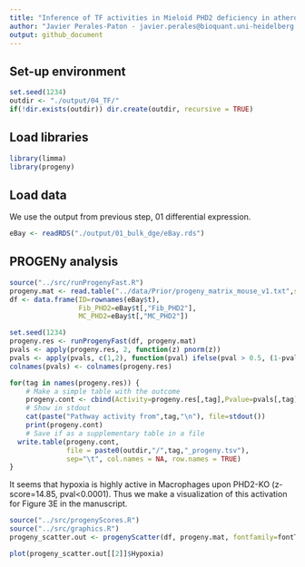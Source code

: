 ```yaml
---
title: "Inference of TF activities in Mieloid PHD2 deficiency in atherogenesis"
author: "Javier Perales-Paton - javier.perales@bioquant.uni-heidelberg.de"
output: github_document
---
```


## Set-up environment

```r
set.seed(1234)
outdir <- "./output/04_TF/"
if(!dir.exists(outdir)) dir.create(outdir, recursive = TRUE)
```

## Load libraries

```r
library(limma)
library(progeny)
```

## Load data

We use the output from previous step, 01 differential expression.

```r
eBay <- readRDS("./output/01_bulk_dge/eBay.rds")
```

## PROGENy analysis

```r
source("../src/runProgenyFast.R")
progeny.mat <- read.table("../data/Prior/progeny_matrix_mouse_v1.txt",sep=",",header=TRUE)
df <- data.frame(ID=rownames(eBay$t),
                 Fib_PHD2=eBay$t[,"Fib_PHD2"],
                 MC_PHD2=eBay$t[,"MC_PHD2"])

set.seed(1234)
progeny.res <- runProgenyFast(df, progeny.mat)
pvals <- apply(progeny.res, 2, function(z) pnorm(z))
pvals <- apply(pvals, c(1,2), function(pval) ifelse(pval > 0.5, (1-pval)*2, pval*2))
colnames(pvals) <- colnames(progeny.res)

for(tag in names(progeny.res)) {
    # Make a simple table with the outcome
    progeny.cont <- cbind(Activity=progeny.res[,tag],Pvalue=pvals[,tag])
    # Show in stdout
    cat(paste("Pathway activity from",tag,"\n"), file=stdout())
    print(progeny.cont)
    # Save if as a supplementary table in a file
  write.table(progeny.cont,
              file = paste0(outdir,"/",tag,"_progeny.tsv"),
              sep="\t", col.names = NA, row.names = TRUE)
}
```
It seems that hypoxia is highly active in Macrophages upon PHD2-KO
(z-score=14.85, pval\<0.0001). Thus we make a visualization of this
activation for Figure 3E in the manuscript.

```r
source("../src/progenyScores.R")
source("../src/graphics.R")
progeny_scatter.out <- progenyScatter(df, progeny.mat, fontfamily=fontTXT)

plot(progeny_scatter.out[[2]]$Hypoxia)
```

